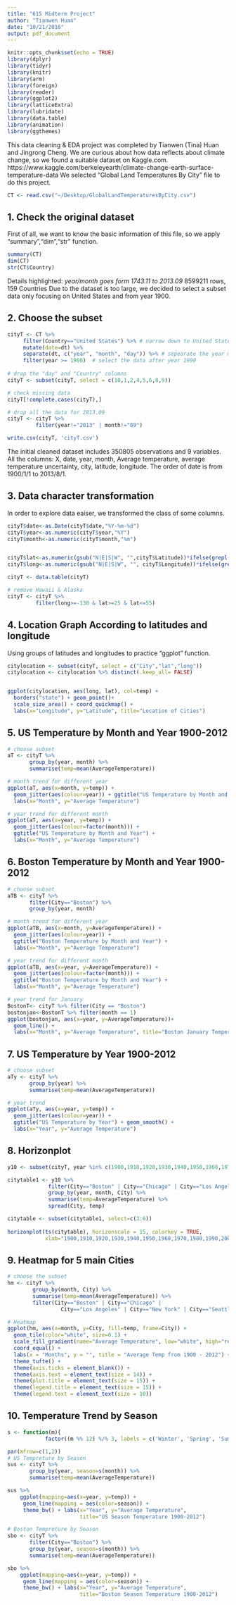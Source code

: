 ```yaml
---
title: "615 Midterm Project"
author: "Tianwen Huan"
date: "10/21/2016"
output: pdf_document
---
```


```r
knitr::opts_chunk$set(echo = TRUE)
library(dplyr)
library(tidyr)
library(knitr)
library(arm)
library(foreign)
library(reader)
library(ggplot2)
library(latticeExtra)
library(lubridate)
library(data.table)
library(animation)
library(ggthemes)
```

This data cleaning & EDA project was completed by Tianwen (Tina) Huan and Jingrong Cheng.
We are curious about how data reflects about climate change, so we found a suitable dataset on Kaggle.com.
https://www.kaggle.com/berkeleyearth/climate-change-earth-surface-temperature-data
We selected "Global Land Temperatures By City" file to do this project. 

```r
CT <- read.csv("~/Desktop/GlobalLandTemperaturesByCity.csv")
```

## 1. Check the original dataset
First of all, we want to know the basic information of this file, so we apply "summary","dim","str" function.
```r
summary(CT)
dim(CT)
str(CT$Country)
```

Details highlighted:
*year/month goes form 1743.11 to 2013.09 
*8599211 rows, 159 Countries 
Due to the dataset is too large, we decided to select a subset data only focusing on United States and from year 1900.

## 2. Choose the subset
```r
cityT <- CT %>%
     filter(Country=="United States") %>% # narrow down to United States
     mutate(date=dt) %>%
     separate(dt, c("year", "month", "day")) %>% # sepearate the year month and day
     filter(year >= 1900)  # select the data after year 1990
  
# drop the "day" and "Country" columns
cityT <- subset(cityT, select = c(10,1,2,4,5,6,8,9))

# check missing data
cityT[!complete.cases(cityT),]

# drop all the data for 2013.09
cityT <- cityT %>%
         filter(year!="2013" | month!="09")

write.csv(cityT, 'cityT.csv')
```

The initial cleaned dataset includes 350805 observations and 9 variables.
All the columns: X, date, year, month, Average temperature, average temperature uncertainty, city, latitude, longitude.
The order of date is from 1900/1/1 to 2013/8/1.

## 3. Data character transformation
In order to explore data eaiser, we transformed the class of some columns.
```r
cityT$date<-as.Date(cityT$date,"%Y-%m-%d")
cityT$year<-as.numeric(cityT$year,"%Y")
cityT$month<-as.numeric(cityT$month,"%m")


cityT$lat<-as.numeric(gsub("N|E|S|W", "",cityT$Latitude))*ifelse(grepl("S",cityT$Latitude),-1,1)
cityT$long<-as.numeric(gsub("N|E|S|W", "", cityT$Longitude))*ifelse(grepl("W",cityT$Longitude),-1,1)

cityT <- data.table(cityT)

# remove Hawaii & Alaska
cityT <- cityT %>%
         filter(long>=-130 & lat>=25 & lat<=55)
```

## 4. Location Graph According to latitudes and longitude
Using groups of latitudes and longitudes to practice "ggplot" function.
```r
citylocation <- subset(cityT, select = c("City","lat","long"))
citylocation <- citylocation %>% distinct(.keep_all= FALSE)


ggplot(citylocation, aes(long, lat), col=temp) +
  borders("state") + geom_point()+
  scale_size_area() + coord_quickmap() +
  labs(x="Longitude", y="Latitude", title="Location of Cities")
```


## 5. US Temperature by Month and Year 1900-2012
```r
# choose subset
aT <- cityT %>%
       group_by(year, month) %>%
       summarise(temp=mean(AverageTemperature))

# month trend for different year
ggplot(aT, aes(x=month, y=temp)) +
  geom_jitter(aes(colour=year)) + ggtitle("US Temperature by Month and Year") +
  labs(x="Month", y="Average Temperature")

# year trend for different month
ggplot(aT, aes(x=year, y=temp)) +
  geom_jitter(aes(colour=factor(month))) + 
  ggtitle("US Temperature by Month and Year") +
  labs(x="Month", y="Average Temperature")
```


## 6. Boston Temperature by Month and Year 1900-2012
```r
# choose subset
aTB <- cityT %>%
       filter(City=="Boston") %>%
       group_by(year, month)

# month trend for different year
ggplot(aTB, aes(x=month, y=AverageTemperature)) +
  geom_jitter(aes(colour=year)) + 
  ggtitle("Boston Temperature by Month and Year") +
  labs(x="Month", y="Average Temperature")

# year trend for different month
ggplot(aTB, aes(x=year, y=AverageTemperature)) +
  geom_jitter(aes(colour=factor(month))) + 
  ggtitle("Boston Temperature by Month and Year") +
  labs(x="Month", y="Average Temperature")

# year trend for January
BostonT<- cityT %>% filter(City == "Boston")
bostonjan<-BostonT %>% filter(month == 1)
ggplot(bostonjan, aes(x=year, y=AverageTemperature))+
  geom_line() +
  labs(x="Month", y="Average Temperature", title="Boston January Temperature")
```

## 7. US Temperature by Year 1900-2012
```r
# choose subset
aTy <- cityT %>%
       group_by(year) %>%
       summarise(temp=mean(AverageTemperature))

# year trend
ggplot(aTy, aes(x=year, y=temp)) +
  geom_jitter(aes(colour=year)) + 
  ggtitle("US Temperature by Year") + geom_smooth() +
  labs(x="Year", y="Average Temperature")
```

## 8. Horizonplot
```r
y10 <- subset(cityT, year %in% c(1900,1910,1920,1930,1940,1950,1960,1970,1980,1990,2000,2010))

citytable1 <- y10 %>%
             filter(City=="Boston" | City=="Chicago" | City=="Los Angeles" | City=="Madison") %>%
             group_by(year, month, City) %>%
             summarise(temp=AverageTemperature) %>%
             spread(City, temp) 

citytable <- subset(citytable1, select=c(3:6))
             
horizonplot(ts(citytable), horizonscale = 15, colorkey = TRUE,
            xlab="1900,1910,1920,1930,1940,1950,1960,1970,1980,1990,2000,2010")
```

## 9. Heatmap for 5 main Cities
```r
# choose the subset
hm <- cityT %>% 
        group_by(month, City) %>%
        summarise(temp=mean(AverageTemperature)) %>%
        filter(City=="Boston" | City=="Chicago" | 
                 City=="Los Angeles" | City=="New York" | City=="Seattle")

# Heatmap
ggplot(hm, aes(x=month, y=City, fill=temp, frame=City)) +
  geom_tile(color="white", size=0.1) +
  scale_fill_gradient(name="Average Temperature", low="white", high="red") +
  coord_equal() +
  labs(x = "Months", y = "", title = "Average Temp from 1900 - 2012") +
  theme_tufte() +
  theme(axis.ticks = element_blank()) +
  theme(axis.text = element_text(size = 14)) +
  theme(plot.title = element_text(size = 15)) +
  theme(legend.title = element_text(size = 15)) +
  theme(legend.text = element_text(size = 10))
```

## 10. Temperature Trend by Season
```r
s <- function(m){
            factor((m %% 12) %/% 3, labels = c('Winter', 'Spring', 'Summer', 'Autumn'))}

par(mfrow=c(1,2))
# US Tempreture by Season
sus <- cityT %>%
       group_by(year, season=s(month)) %>%
       summarise(temp=mean(AverageTemperature))

sus %>%
    ggplot(mapping=aes(x=year, y=temp)) +
     geom_line(mapping = aes(color=season)) +
     theme_bw() + labs(x="Year", y="Average Temperature", 
                       title="US Season Temperature 1900-2012")

# Boston Tempreture by Season
sbo <- cityT %>%
       filter(City=="Boston") %>%
       group_by(year, season=s(month)) %>%
       summarise(temp=mean(AverageTemperature))

sbo %>%
    ggplot(mapping=aes(x=year, y=temp)) +
     geom_line(mapping = aes(color=season)) +
     theme_bw() + labs(x="Year", y="Average Temperature", 
                       title="Boston Season Temperature 1900-2012")
```

